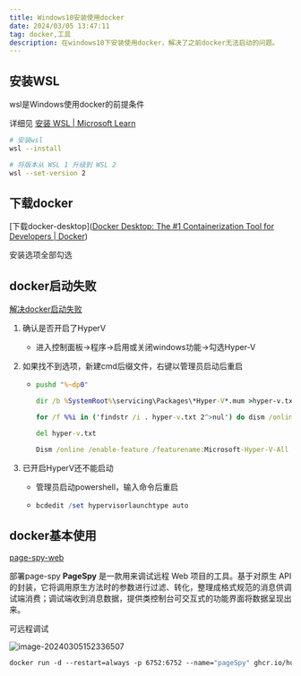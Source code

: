 ```yaml
---
title: Windows10安装使用docker
date: 2024/03/05 13:47:11
tag: docker,工具
description: 在windows10下安装使用docker，解决了之前docker无法启动的问题。
---
```


## 安装WSL
wsl是Windows使用docker的前提条件

详细见 [安装 WSL | Microsoft Learn](https://learn.microsoft.com/zh-cn/windows/wsl/install)

```bash
# 安装wsl
wsl --install

# 将版本从 WSL 1 升级到 WSL 2
wsl --set-version 2
```

## 下载docker

[下载docker-desktop]([Docker Desktop: The #1 Containerization Tool for Developers | Docker](https://www.docker.com/products/docker-desktop/))

安装选项全部勾选

## docker启动失败

[解决docker启动失败](https://blog.csdn.net/weixin_47190898/article/details/131060441)

1. 确认是否开启了HyperV

   - 进入控制面板->程序->启用或关闭windows功能->勾选Hyper-V

2. 如果找不到选项，新建cmd后缀文件，右键以管理员启动后重启

   - ```cmd
     pushd "%~dp0"

     dir /b %SystemRoot%\servicing\Packages\*Hyper-V*.mum >hyper-v.txt

     for /f %%i in ('findstr /i . hyper-v.txt 2^>nul') do dism /online /norestart /add-package:"%SystemRoot%\servicing\Packages\%%i"

     del hyper-v.txt

     Dism /online /enable-feature /featurename:Microsoft-Hyper-V-All /LimitAccess /ALL
     ```

3. 已开启HyperV还不能启动

   - 管理员启动powershell，输入命令后重启

   - ```powershell
     bcdedit /set hypervisorlaunchtype auto
     ```

## docker基本使用

[page-spy-web](https://github.com/HuolalaTech/page-spy-web/blob/main/README_ZH.md)

部署page-spy
**PageSpy** 是一款用来调试远程 Web 项目的工具。基于对原生 API 的封装，它将调用原生方法时的参数进行过滤、转化，整理成格式规范的消息供调试端消费；调试端收到消息数据，提供类控制台可交互式的功能界面将数据呈现出来。

可远程调试

![image-20240305152336507](https://images.djdg626.com/images/image-20240305152336507.png)

```dockerfile
docker run -d --restart=always -p 6752:6752 --name="pageSpy" ghcr.io/huolalatech/page-spy-web:latest
```

